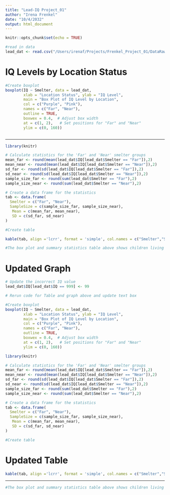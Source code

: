 ```yaml
---
title: "Lead-IQ Project_01"
author: "Irena Frenkel"
date: "10/4/2032"
output: html_document
---
```

```r
knitr::opts_chunk$set(echo = TRUE)
```

```r
#read in data
lead_dat <- read.csv("/Users/irenaf/Projects/Frenkel_Project_01/DataRaw/lead-iq-01.csv")
```

# IQ Levels by Location Status

```r
#Create boxplot
boxplot(IQ ~ Smelter, data = lead_dat,
        xlab = "Location Status", ylab = "IQ Level",
        main = "Box Plot of IQ Level by Location",
        col = c("Purple", "Pink"), 
        names = c("Far", "Near"), 
        outline = TRUE,
        boxwex = 0.4,  # Adjust box width
        at = c(1, 2),   # Set positions for "Far" and "Near"
        ylim = c(0, 160))
```
```r
```

---

```r
library(knitr)

# Calculate statistics for the 'Far' and 'Near' smelter groups
mean_far <- round(mean(lead_dat$IQ[lead_dat$Smelter == "Far"]),2)
mean_near <- round(mean(lead_dat$IQ[lead_dat$Smelter == "Near"]),2)
sd_far <- round(sd(lead_dat$IQ[lead_dat$Smelter == "Far"]),2)
sd_near <- round(sd(lead_dat$IQ[lead_dat$Smelter == "Near"]),2)
sample_size_far <- round(sum(lead_dat$Smelter == "Far"),2)
sample_size_near <- round(sum(lead_dat$Smelter == "Near"),2)

# Create a data frame for the statistics
tab <- data.frame(
  Smelter = c("Far", "Near"),
  SampleSize = c(sample_size_far, sample_size_near),
   Mean = c(mean_far, mean_near),
   SD = c(sd_far, sd_near)
)

#Create table

kable(tab, align ='lcrr', format = 'simple', col.names = c("Smelter","Sample Size", "Mean IQ", "Standard Deviation"),caption ="Summary Statistics by Smelter Location Status")
```

```r
#The box plot and summary statistics table above shows children living far from the lead smelter had higher IQ levels. The boxplot shows that the far group had higher median IQ levels. The table shows that the far group has a mean IQ of 106.12 and the near group has a mean IQ of 89.19.
```
# Updated Graph

```r
# Update the incorrect IQ value
lead_dat$IQ[lead_dat$IQ == 999] <- 99

# Rerun code for Table and graph above and update text box

#Create boxplot
boxplot(IQ ~ Smelter, data = lead_dat,
        xlab = "Location Status", ylab = "IQ Level",
        main = "Box Plot of IQ Level by Location",
        col = c("Purple", "Pink"), 
        names = c("Far", "Near"), 
        outline = TRUE,
        boxwex = 0.4,  # Adjust box width
        at = c(1, 2),   # Set positions for "Far" and "Near"
        ylim = c(0, 160))

library(knitr)

# Calculate statistics for the 'Far' and 'Near' smelter groups
mean_far <- round(mean(lead_dat$IQ[lead_dat$Smelter == "Far"]),2)
mean_near <- round(mean(lead_dat$IQ[lead_dat$Smelter == "Near"]),2)
sd_far <- round(sd(lead_dat$IQ[lead_dat$Smelter == "Far"]),2)
sd_near <- round(sd(lead_dat$IQ[lead_dat$Smelter == "Near"]),2)
sample_size_far <- round(sum(lead_dat$Smelter == "Far"),2)
sample_size_near <- round(sum(lead_dat$Smelter == "Near"),2)

# Create a data frame for the statistics
tab <- data.frame(
  Smelter = c("Far", "Near"),
  SampleSize = c(sample_size_far, sample_size_near),
   Mean = c(mean_far, mean_near),
   SD = c(sd_far, sd_near)
)

#Create table
```

# Updated Table

```r
kable(tab, align ='lcrr', format = 'simple', col.names = c("Smelter","Sample Size", "Mean IQ", "Standard Deviation"),caption ="Summary Statistics by Smelter Location Status")
```

---

```r
#The box plot and summary statistics table above shows children living far from the lead smelter had higher IQ levels. The boxplot shows that the far group had higher median IQ levels. The table shows that the far group has a mean IQ of 92.69 and the near group has a mean IQ of 89.19.
```


